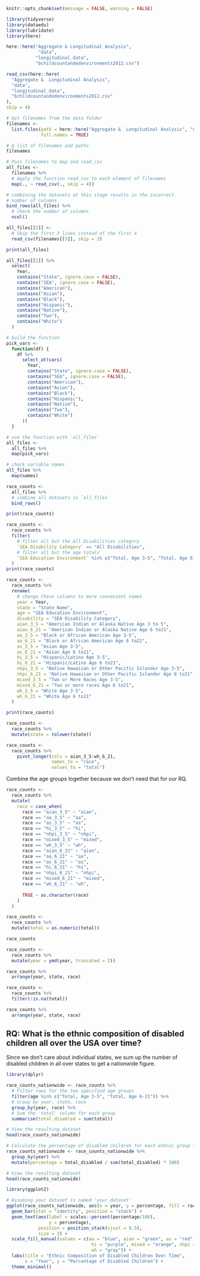 ```r
knitr::opts_chunk$set(message = FALSE, warning = FALSE)
```

```r
library(tidyverse)
library(dataedu)
library(lubridate)
library(here)
```

```r
here::here("Aggregate & Longitudinal Analysis",
            "data",
           "longitudinal_data",
           "bchildcountandedenvironments2012.csv")
```


```r
read_csv(here::here(
  "Aggregate &  Longitudinal Analysis",
  "data",
  "longitudinal_data",
  "bchildcountandedenvironments2012.csv"
),
skip = 4)
```

```r
# Get filenames from the data folder 
filenames <-
  list.files(path = here::here("Aggregate &  Longitudinal Analysis", "data", "longitudinal_data"),
             full.names = TRUE)

# A list of filenames and paths
filenames
```


```r
# Pass filenames to map and read_csv
all_files <-
  filenames %>%
  # Apply the function read_csv to each element of filenames
  map(., ~ read_csv(., skip = 4))
```


```r
# combining the datasets at this stage results in the incorrect 
# number of columns
bind_rows(all_files) %>% 
  # check the number of columns
  ncol()

```

```r
all_files[[5]] <-
  # Skip the first 3 lines instead of the first 4
  read_csv(filenames[[5]], skip = 3)

print(all_files)
```

```r
all_files[[1]] %>%
  select(
    Year,
    contains("State", ignore.case = FALSE),
    contains("SEA", ignore.case = FALSE),
    contains("American"),
    contains("Asian"),
    contains("Black"),
    contains("Hispanic"),
    contains("Native"),
    contains("Two"),
    contains("White")
  ) 

```

```r
# build the function
pick_vars <-
  function(df) {
    df %>%
      select_at(vars(
        Year,
        contains("State", ignore.case = FALSE),
        contains("SEA", ignore.case = FALSE),
        contains("American"),
        contains("Asian"),
        contains("Black"),
        contains("Hispanic"),
        contains("Native"),
        contains("Two"),
        contains("White")
      ))
  }

# use the function with `all_files`
all_files <-
  all_files %>%
  map(pick_vars)
```

```r
# check variable names
all_files %>% 
  map(names)
```
```r
race_counts <-
  all_files %>%
  # combine all datasets in `all_files`
  bind_rows()

print(race_counts)
```
```r
race_counts <-
  race_counts %>%
  filter(
    # filter all but the All Disabilities category
    `SEA Disability Category` == "All Disabilities",
    # filter all but the age totals
    `SEA Education Environment` %in% c("Total, Age 3-5", "Total, Age 6-21")
  ) 
print(race_counts)
```
```r
race_counts <-
  race_counts %>%
  rename(
    # change these columns to more convenient names
    year = Year,
    state = "State Name",
    age = "SEA Education Environment",
    disability = "SEA Disability Category",
    aian_3_5 = "American Indian or Alaska Native Age 3 to 5",
    aian_6_21 = "American Indian or Alaska Native Age 6 to21",
    aa_3_5 = "Black or African American Age 3-5",
    aa_6_21 = "Black or African American Age 6 to21",
    as_3_5 = "Asian Age 3-5",
    as_6_21 = "Asian Age 6 to21",
    hi_3_5 = "Hispanic/Latino Age 3-5",
    hi_6_21 = "Hispanic/Latino Age 6 to21",
    nhpi_3_5 = "Native Hawaiian or Other Pacific Islander Age 3-5",
    nhpi_6_21 = "Native Hawaiian or Other Pacific Islander Age 6 to21",
    mixed_3_5 = "Two or More Races Age 3-5",
    mixed_6_21 = "Two or more races Age 6 to21",
    wh_3_5 = "White Age 3-5",
    wh_6_21 = "White Age 6 to21" 
  )
```
```r
print(race_counts)
```

```r
race_counts <-
  race_counts %>%
  mutate(state = tolower(state)) 
```


```r
race_counts <-
  race_counts %>%
    pivot_longer(cols = aian_3_5:wh_6_21, 
                 names_to = "race", 
                 values_to = "total")
```

Combine the age groups together because we don't need that for our RQ. 
```r
race_counts <- 
  race_counts %>%
  mutate(
    race = case_when(
      race == "aian_3_5" ~ "aian",
      race == "aa_3_5" ~ "aa",
      race == "as_3_5" ~ "as",
      race == "hi_3_5" ~ "hi",
      race == "nhpi_3_5" ~ "nhpi",
      race == "mixed_3_5" ~ "mixed",
      race == "wh_3_5" ~ "wh",
      race == "aian_6_21" ~ "aian",
      race == "aa_6_21" ~ "aa",
      race == "as_6_21" ~ "as",
      race == "hi_6_21" ~ "hi",
      race == "nhpi_6_21" ~ "nhpi",
      race == "mixed_6_21" ~ "mixed",
      race == "wh_6_21" ~ "wh",
    
      TRUE ~ as.character(race)
    )
  )
```

```r
race_counts <-
  race_counts %>%
  mutate(total = as.numeric(total))

race_counts
```

```r
race_counts <-
  race_counts %>%
  mutate(year = ymd(year, truncated = 2))
```

```r
race_counts %>%
  arrange(year, state, race)
```

```r
race_counts <-
  race_counts %>%
  filter(!is.na(total)) 
```

```r
race_counts %>%
  arrange(year, state, race)
```

## RQ: What is the ethnic composition of disabled children all over the USA over time? 

Since we don't care about individual states, we sum up the number of disabled children in all over states to get a nationwide figure.
```r
library(dplyr)

race_counts_nationwide <- race_counts %>%
  # Filter rows for the two specified age groups
  filter(age %in% c("Total, Age 3-5", "Total, Age 6-21")) %>%
  # Group by year, state, race
  group_by(year, race) %>%
  # Sum the 'total' column for each group
  summarise(total_disabled = sum(total))

# View the resulting dataset
head(race_counts_nationwide)
```
```r
# Calculate the percentage of disabled children for each ethnic group in each year
race_counts_nationwide <- race_counts_nationwide %>%
  group_by(year) %>%
  mutate(percentage = total_disabled / sum(total_disabled) * 100)

# View the resulting dataset
head(race_counts_nationwide)
```
```r
library(ggplot2)

# Assuming your dataset is named 'your_dataset'
ggplot(race_counts_nationwide, aes(x = year, y = percentage, fill = race)) +
  geom_bar(stat = "identity", position = "stack") +
  geom_text(aes(label = scales::percent(percentage/100), 
                y = percentage), 
            position = position_stack(vjust = 0.5), 
            size = 3) +
  scale_fill_manual(values = c(aa = "blue", aian = "green", as = "red", 
                                hi = "purple", mixed = "orange", nhpi = "yellow", 
                                wh = "gray")) + 
  labs(title = "Ethnic Composition of Disabled Children Over Time",
       x = "Year", y = "Percentage of Disabled Children") +
  theme_minimal()

```
